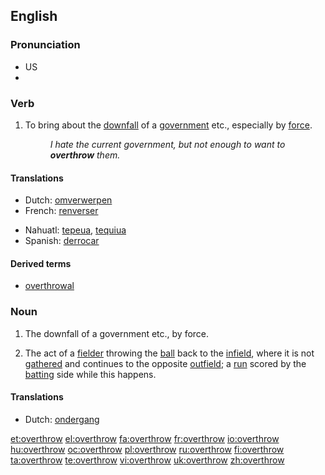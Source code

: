 ==English==

===Pronunciation===
* US {{IPA|/ovəɻ'θɻɔʊ/}}
*{{audio|en-us-overthrow.ogg|Audio (US)}}

===Verb===
{{en-verb|overthrows|overthrowing|overthrew|overthrown}}

# To bring about the [[downfall]] of a [[government]] etc., especially by [[force]].
#: ''I hate the current government, but not enough to want to '''overthrow''' them.''

====Translations====
{{top}}
*Dutch: [[omverwerpen]]
*French: [[renverser]]
{{mid}}
*Nahuatl: [[tepeua]], [[tequiua]]
*Spanish: [[derrocar]]
{{bottom}}

====Derived terms====
*[[overthrowal]]

===Noun===
{{en-noun}}

# The downfall of a government etc., by force.
# {{cricket}} The act of a [[fielder]] throwing the [[ball]] back to the [[infield]], where it is not [[gather]]ed and continues to the opposite [[outfield]]; a [[run]] scored by the [[batting]] side while this happens.

====Translations====
{{trans-top|downfall}}
*Dutch: [[ondergang]] {{m}}
{{trans-mid}}
{{trans-bottom}}

{{trans-top|cricket}}
{{trans-mid}}
{{trans-bottom}}

[[et:overthrow]]
[[el:overthrow]]
[[fa:overthrow]]
[[fr:overthrow]]
[[io:overthrow]]
[[hu:overthrow]]
[[oc:overthrow]]
[[pl:overthrow]]
[[ru:overthrow]]
[[fi:overthrow]]
[[ta:overthrow]]
[[te:overthrow]]
[[vi:overthrow]]
[[uk:overthrow]]
[[zh:overthrow]]